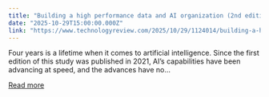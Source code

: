 ```yaml
---
title: "Building a high performance data and AI organization (2nd edition)"
date: "2025-10-29T15:00:00.000Z"
link: "https://www.technologyreview.com/2025/10/29/1124014/building-a-high-performance-data-and-ai-organization-2nd-edition/"
---
```


Four years is a lifetime when it comes to artificial intelligence. Since the first edition of this study was published in 2021, AI’s capabilities have been advancing at speed, and the advances have no...

[Read more](https://www.technologyreview.com/2025/10/29/1124014/building-a-high-performance-data-and-ai-organization-2nd-edition/)
